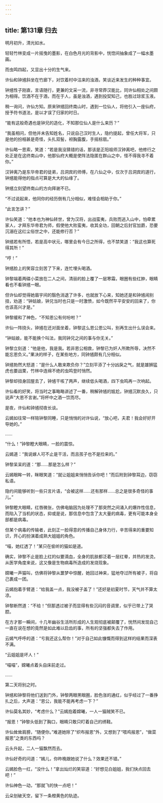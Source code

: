 ```yaml
---
---
---
```

title: 第131章 归去
---





明月初升，清光如水。

轻轻竹林变成一片摇曳的墨影，在白色月光的背影中，恍惚间抽象成了一幅水墨画。

而虫鸣四起，又显出十分的生气来。

许仙和钟馗斜坐在竹廊下，对饮着村中沽来的浊酒，笑谈近来发生的种种事宜。

钟馗性子刚直，言语随行，更兼的文采一流，非寻常莽汉能比，同许仙相处之间颇为相得。饮酒不在于酒，而在于人，虽是浊酒，遇到投契知己，也胜过琼浆玉液。

稍一询问，许仙方知。原来钟馗回终南山时，遇到一位仙人，将他引入一座仙府，授予符书道法，是以才误了归家的时日。

“能有这般奇遇也是钟兄的造化，不知那位仙人是什么来历？”

“我虽相问，但他并未告知姓名，只说自己汉时生人，隐约提起，曾任大将军，只是他的扮相甚是奇怪，头扎双髻，袒胸露腹，手摇棕扇。”

许仙略一思索，笑道：“若是我没猜错的话，那该是正阳祖师汉钟离吧，他修行之处正是在这终南山中，他那仙府大概是使阵法隐匿在群山之中，怪不得我寻不着你。”

汉钟离乃是东华帝君的徒弟，吕洞宾的师傅，在八仙之中，仅次于吕洞宾的道行，钟馗能得他的指点可算是大大的仙缘了。

钟馗立刻望终南山的方向拜谢不已。

“不过说起来，他同你的经历倒有几分相似，难怪会相助于你。”

“此言怎讲？”

许仙笑道：“他本也为神仙转世，曾为汉将，出战蛮夷，兵败而逃入山中，怕牵累家人，才拜东华帝君为师，假使他大败蛮夷，收其全功，回朝之后封官加爵，恐要沉溺在这红尘俗世之中，还能修行否？”

钟馗若有所悟，若是高中状元，哪里会有今日之所得，也不禁笑道：“我这也算死得其所！”

“哼！”

钟馗脸上的笑容立刻苦了下来，连忙埋头喝酒。

钟黎端着两碟小菜放在二人之间，清丽的脸上覆了一层寒霜，眼圈有些红肿，眼睛看也不看钟馗一眼。

但许仙却觉得她眉宇间的翳色消退了许多，也就放下心来，知她还是和钟馗闹别扭，劝道：“钟姑娘，钟兄当时也只是一时激愤，如今既然平平安安的回来了，你也该高兴才是。”

钟黎缓和了神色，“不知恩公有何吩咐？”

许仙一阵挠头，钟馗在还对面坐着，钟黎这么恩公恩公叫，别再生出什么误会来。

“钟姑娘，能不能换个叫法，我同钟兄之间的事与你无关。”

钟黎立刻道：“他是他，我是我。若非恩公相救，钟黎已为奸人所欺所辱，决然不能忘恩负义。”果决的样子，在某些地方，同钟馗颇有几分相似。

钟馗勃然大怒道：“是什么人敢来欺负你？”立刻平添了十分凶戾之气，就是雄狮猛虎也要战栗，竹林中连绵不绝的虫鸣登时悄然。

钟黎却扭身回屋去了，钟馗干咳了两声，继续低头喝酒，四下虫鸣再一次响起。

许仙看的好笑，将当时之事略略讲述了一番，稍解钟馗的尴尬，钟馗沉默良久，只说声“大恩不言谢。”将杯中之酒一饮而尽。

是夜，许仙和钟馗彻夜长谈。

云嫣如往常一样陪钟黎同睡，只是悄悄的对许仙说，“放心吧，夫君！我会好好开导她的。”

……

“什么！”钟黎瞪大眼睛，一脸的震惊。

云嫣道：“我说嫁人可不止是干活，而且孩子也不是捡来的。”

钟黎呆呆的道：“那……那是怎么样？”

云嫣眼眸一转，眯眼笑道：“就让姐姐来悄悄告诉你吧！”而后附到钟黎耳边，窃窃私语。

隐约间能够听到一些只言片语，“会被这样……还有那样……总之是很多奇怪的事儿。”

钟黎瞪大眼睛，红唇微张，仿佛电脑因为处理不了那突然之间涌入的爆炸性信息，而陷入了当机的状态，抑或是说，那信息中包含了太大量的病毒，更有可能本身全部都是病毒。

但某个病毒的传输者，此刻正一脸得意的传播自己身体力行，辛苦得来的重要知识，开心的扮演着成熟大姐姐的角色。

“喵，她红透了！”某只在偷听的猫如是道。

确实，钟黎不止是脸上红的似要滴血，全身的肌肤都泛着一层红晕，并热的发烫。从医学角度来说，这又像是生物病毒所造成的发烧现象。

嫦曦一声猫叫，仿佛将钟黎从噩梦中惊醒，她回过神来，猛地夺过所有被子，将自己裹成一团。

云嫣抱着手臂道：“给我盖一点，我没被子盖了！”还好是初夏时节，天气并不算太凉。

钟黎断然道：“不给！”但那透过被子而显得有些沉闷的音调里，似乎已带上了哭腔。

在方才那一瞬间，十几年幽谷生活所形成的人生观彻底被颠覆了，恍然间发现自己一直在说在想的竟然是如此难以启齿的事，所有的坚强都失去了作用。

云嫣气呼呼的道：“亏我还这么帮你！”对于自己如此慷慨而得到这样的结果而深表不满。

“云姐姐是坏人！”

“喵喵”，嫦曦点着头自床前走过。

……

第二天将别之时。

钟馗和钟黎将他们送到门外，钟黎两眼黑眼圈，脸色涨的通红，似乎经过了一番挣扎之后，大声道：“恩公，我能不能再考虑一下？”

许仙莫名其妙，“考虑什么？”云嫣抱着嫦曦，一人一猫贼笑不已。

“报恩！”钟黎头低到了胸口，眼睛只敢只盯着自己的绣鞋。

许仙耸耸肩膀，“随便你。”难道她除了“织布报恩”外，又想到了“喂鸡报恩”，“做菜报恩”之类的东西吗？

云头升起，二人一猫飘然而去。

许仙好奇的问道：“嫣儿，你昨晚跟她说了什么？效果还不错。”

云嫣脸色一红，“没什么！”拿出灿烂的笑容道：“好想见白姐姐，我们快点回去吧！”

许仙神色一动，“那就飞的快一点吧！”

云朵划破天空，留下一条橙黄色的轨迹。
